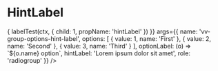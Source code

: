 
<Meta title="Components/RadioGroup/HintLabel" component={VvRadioGroup} />

# HintLabel

<Canvas>
	<Story
		name="HintLabel"
		play={async (ctx) => {
			labelTest(ctx, {
				child: 1,
				propName: 'hintLabel'
			})
		}}
		args={{
			name: 'vv-group-options-hint-label',
			options: [
				{ value: 1, name: 'First' },
				{ value: 2, name: 'Second' },
				{ value: 3, name: 'Third' }
			],
			optionLabel: (o) => `${o.name} option`,
			hintLabel: 'Lorem ipsum dolor sit amet',
			role: 'radiogroup'
		}}
	/>
</Canvas>
